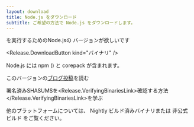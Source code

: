 ```yaml
---
layout: download
title: Node.js をダウンロード
subtitle: ご希望の方法で Node.js をダウンロードします。
---
```


<section>
  <Release.VersionDropdown /> <Release.OperatingSystemDropdown /> を実行するためのNode.jsの <Release.BitnessDropdown />バージョンが欲しいです

  <Release.DownloadButton kind="バイナリ" />
</section>

<section>
  Node.js には <LinkWithArrow href="https://npmjs.com">npm</LinkWithArrow> (<Release.NpmVersion />) と corepack が含まれます。

  このバージョンの<a href="Release.BlogPostLink">ブログ投稿</a>を読む

  署名済みSHASUMSを<Release.VerifyingBinariesLink>確認する方法</Release.VerifyingBinariesLink>を学ぶ

  他のプラットフォームについては、 <LinkWithArrow href="https://nodejs.org/download/nightly/">Nightly</LinkWithArrow> ビルド済みバイナリまたは <LinkWithArrow href="https://unofficial-builds.nodejs.org/download/">非公式ビルド</LinkWithArrow> をご覧ください。
</section>
